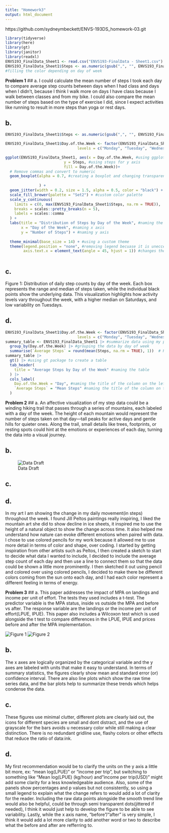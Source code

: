 ```yaml
---
title: "Homework3"
output: html_document
---
```


https://github.com/sydneymbeckett/ENVS-193DS_homework-03.git

```r
library(tidyverse)
library(here)
library(gt)
library(janitor)
library(readxl)
ENVS193_FinalData_Sheet1 <- read.csv("ENVS193-FinalData - Sheet1.csv")
ENVS193_FinalData_Sheet1$Steps <- as.numeric(gsub(",", "", ENVS193_FinalData_Sheet1$Steps)) +
#filling the color depending on day of week
```



**Problem 1**
## a.
I could calculate the mean number of steps I took each day to compare average step counts between days when I had class and days when I didn’t, because I think I walk more on days I have class because I walk between classes and from my bike. I could also compare the mean number of steps based on the type of exercise I did, since I expect activities like running to result in more steps than yoga or rest days.

## b.
```r
ENVS193_FinalData_Sheet1$Steps <- as.numeric(gsub(",", "", ENVS193_FinalData_Sheet1$Steps)) #making the step count a numeric value so they could be ordered lowest to highest

```


```r

ENVS193_FinalData_Sheet1$Day.of.the.Week <- factor(ENVS193_FinalData_Sheet1$Day.of.the.Week,
                                levels = c("Monday", "Tuesday", "Wednesday", "Thursday", "Friday", "Saturday", "Sunday")) #ordering by days of the week

ggplot(ENVS193_FinalData_Sheet1, aes(x = Day.of.the.Week, #using ggplot with my data and using day of week for x axis
                          y = Steps, #using steps for y axis
                          fill = Day.of.the.Week))+ 
  # Remove commas and convert to numeric
  geom_boxplot(alpha = 0.7, #creating a boxplot and changing transparency using alpha
               
               ) +
  geom_jitter(width = 0.2, size = 1.5, alpha = 0.5, color = "black") + #using jitter to show individual data and changing width size transparency and color of the points
  scale_fill_brewer(palette = "Set2") + #custom color palette
  scale_y_continuous(
    limits = c(0, max(ENVS193_FinalData_Sheet1$Steps, na.rm = TRUE)),
    breaks = scales::pretty_breaks(n = 5),
    labels = scales::comma
  ) +
  labs(title = "Distribution of Steps by Day of the Week", #naming the boxplot
       x = "Day of the Week", #naming x axis
       y = "Number of Steps") + #naming y axis
  
  theme_minimal(base_size = 14) + #using a custom theme
  theme(legend.position = "none", #removing legend becuase it is uneccessary
        axis.text.x = element_text(angle = 45, hjust = 1)) #changes the day of the week to be at an angle so they take up less space
  
```


## c.
Figure 1: Distribution of daily step counts by day of the week. Each box represents the range and median of steps taken, while the individual black points show the underlying data. This visualization highlights how activity levels vary throughout the week, with a higher median on Saturdays, and low variability on Tuesdays. 

## d. 
```r
ENVS193_FinalData_Sheet1$Day.of.the.Week <- factor(ENVS193_FinalData_Sheet1$Day.of.the.Week,
                                levels = c("Monday", "Tuesday", "Wednesday", "Thursday", "Friday", "Saturday", "Sunday")) #ordering by days of the week
summary_table <- ENVS193_FinalData_Sheet1 |> #summarize data using my personal data
  group_by(Day.of.the.Week) |> #grouping the data by day of week
  summarise(`Average Steps` = round(mean(Steps, na.rm = TRUE), 1))  # Round to 1 decimal
summary_table |> 
  gt() |> #using gt package to create a table
  tab_header(
    title = "Average Steps by Day of the Week" #naming the table
  ) |>
  cols_label(
    Day.of.the.Week = "Day", #naming the title of the column on the left day
    `Average Steps` = "Mean Steps" #naming the title of the column on the right mean steps
  )
```

**Problem 2**
## a.
An affective visualization of my step data could be a winding hiking trail that passes through a series of mountains, each labeled with a day of the week. The height of each mountain would represent the number of steps taken on that day—tall peaks for active days and gentle hills for quieter ones. Along the trail, small details like trees, footprints, or resting spots could hint at the emotions or experiences of each day, turning the data into a visual journey.

## b.
![Data Draft ](DataDraft.jpeg)


## c.



## d.
In my art I am showing the change in my daily movement(in steps) throughout the week.
I found Jill Peltos paintings really inspiring, I liked the mountain art she did to show decline in ice sheets, it inspired me to use the height of a natural object to show the change across time. It also helped me understand how nature can evoke different emotions when paired with data.
I chose to use colored pencils for my work because it allowed me to use more detail in terms of color and shape, over coding.
I started by getting inspiration from other artists such as Peltos, I then created a sketch to start to decide what data I wanted to include, I decided to include the average step count of each day and then use a line to connect them so that the data could be shown a little more prominently. I then sketched it out using pencil and colored over using colored pencils, I decided to make there be different colors coming from the sun onto each day, and I had each color represent a different feeling in terms of energy. 

**Problem 3**
## a.
This paper addresses the impact of MPA on landings and income per unit of effort. The tests they used includes a t-test. The predictor variable is the MPA status, inside vs outside the MPA and before vs after. The response variable are the landings or the income per unit of effort(LPUE, IPUE). This paper also includes a Wilcoxon test which is used alongside the t test to compare differences in the LPUE, IPUE and prices before and after the MPA implementation. 

![Figure 1](figure1.jpg)
![Figure 2](figure2.jpg)






## b.

The x axes are logically organized by the categorical variable and the y axes are labeled with units that make it easy to understand. In terms of summary statistics, the figures clearly show mean and standard error (or) confidence interval. There are also line plots which show the raw time series data, and the bar plots help to summarize these trends which helps condense the data. 

## c.
These figures use minimal clutter, different plots are clearly laid out, the icons for different species are small and dont distract, and the use of grayscale for the bars avoids u necessary color while still making a clear distinction. There is no redundant gridline use, flashy colors or other effects that reduce the ratio of data:ink.

## d.
My first recommendation would be to clarify the units on the y axis a little bit more, ex: "mean log(LPUE)" or "income per trip", but switching to something like "Mean log(LPUE) (kg/hour) and "income per trip(USD)" might add some clarity for a less knowledgeable audience. Also, some of the panels show percentages and p values but not consistently, so using a small legend to explain what the change refers to would add a lot of clarity for the reader. Including the raw data points alongside the smooth trend line would also be helpful, could be through semi transparent dots(jittered if needed), I think it would just help to develop the figure to be able to see variability. Lastly, while the x axis name, "before"/"after" is very simple, I think it would add a lot more clarity to add another word or two to describe what the before and after are refferring to. 
